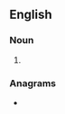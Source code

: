 ==English==

===Noun===
{{en-noun|~}}

# {{obsolete spelling of|cruelty|lang=en}}

===Anagrams===
* {{anagrams|en|reticule}}